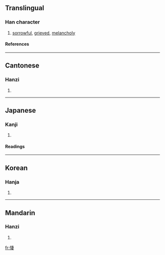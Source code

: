{{see|淒}}

==Translingual==
===Han character===
{{Han char|rn=61|rad=心|as=08|sn=11|four=9504<sub>7</sub>|canj=心十中女 (PJLV)}}
# [[sorrowful]], [[grieved]], [[melancholy]]
====References====
{{Han ref|kx=0389.190|dkj=10744|dj=0723.060|hdz=42314.100|uh=60BD|ud=24765|bh=B17E|bd=45438}}
----
==Cantonese==
===Hanzi===
{{yue-hanzi|jyut=|y=chai1}}
# {{defn|Cantonese}}
----
==Japanese==
===Kanji===
{{ja-kanji|grade=|rs=心08}}
# {{defn|Japanese}} 
====Readings====
{{ja-readings|on=[[せい]] (sei)|kun=[[いたむ]] (itamu)}}
----
==Korean==
===Hanja===
{{ko-hanja|hangeul=처|eumhun=|rv=cheo|mr=ch'ŏ|y=che}}
# {{defn|Korean}}
----
==Mandarin==
===Hanzi===
{{cmn-hanzi|pin=[[qī]] (qi1)|wg=ch'i<sup>1</sup>}}
# {{defn|Mandarin}}

[[fr:悽]]